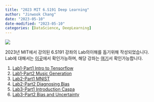 ```yaml
---
title: "2023 MIT 6.S191 Deep Learning"
author: "Jinwook Chang"
date: "2023-05-10"
date-modified: "2023-05-10"
categories: [DataScience, DeepLearning]
---
```


![](logo.svg)

2023년 MIT에서 강의된 6.S191 강좌의 Lab의이해를 돕기위해 작성되었습니다.  
Lab에 대해서는 [이곳](https://github.com/aamini/introtodeeplearning/)에서 확인가능하며, 해당 강좌는 [여기](https://www.youtube.com/playlist?list=PLtBw6njQRU-rwp5__7C0oIVt26ZgjG9NI)서 확인가능합니다.

1. [Lab1-Part1 Intro to Tensorflow](../intro-to-tensorflow)
2. [Lab1-Part2 Music Generation](../music-generation)
3. [Lab2-Part1 MNIST](../mnist)
4. [Lab2-Part2 Diagnosing Bias](../bias-diagnose)
5. [Lab3-Part1 Introduction Caspa]()
6. [Lab3-Part2 Bias and Uncertainty]()


